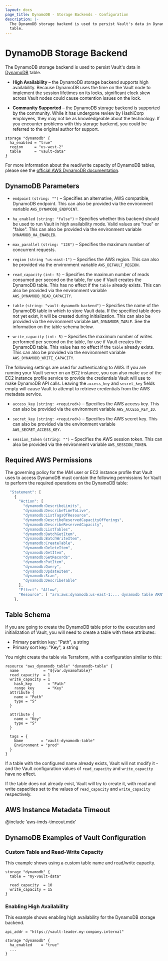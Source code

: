 ```yaml
---
layout: docs
page_title: DynamoDB - Storage Backends - Configuration
description: |-
  The DynamoDB storage backend is used to persist Vault's data in DynamoDB
  table.
---
```


# DynamoDB Storage Backend

The DynamoDB storage backend is used to persist Vault's data in
[DynamoDB][dynamodb] table.

- **High Availability** – the DynamoDB storage backend supports high
  availability. Because DynamoDB uses the time on the Vault node to implement
  the session lifetimes on its locks, significant clock skew across Vault nodes
  could cause contention issues on the lock.

- **Community Supported** – the DynamoDB storage backend is supported by the
  community. While it has undergone review by HashiCorp employees, they may not
  be as knowledgeable about the technology. If you encounter problems with this
  storage backend, you could be referred to the original author for support.

```hcl
storage "dynamodb" {
  ha_enabled = "true"
  region     = "us-west-2"
  table      = "vault-data"
}
```

For more information about the read/write capacity of DynamoDB tables, please
see the [official AWS DynamoDB documentation][dynamodb-rw-capacity].

## DynamoDB Parameters

- `endpoint` `(string: "")` – Specifies an alternative, AWS compatible, DynamoDB
  endpoint. This can also be provided via the environment variable
  `AWS_DYNAMODB_ENDPOINT`.

- `ha_enabled` `(string: "false")` – Specifies whether this backend should be used
  to run Vault in high availability mode. Valid values are "true" or "false". This
  can also be provided via the environment variable `DYNAMODB_HA_ENABLED`.

- `max_parallel` `(string: "128")` – Specifies the maximum number of concurrent
  requests.

- `region` `(string "us-east-1")` – Specifies the AWS region. This can also be
  provided via the environment variable `AWS_DEFAULT_REGION`.

- `read_capacity` `(int: 5)` – Specifies the maximum number of reads consumed
  per second on the table, for use if Vault creates the DynamoDB table. This has
  no effect if the `table` already exists. This can also be provided via the
  environment variable `AWS_DYNAMODB_READ_CAPACITY`.

- `table` `(string: "vault-dynamodb-backend")` – Specifies the name of the
  DynamoDB table in which to store Vault data. If the specified table does not
  yet exist, it will be created during initialization. This can also be
  provided via the environment variable `AWS_DYNAMODB_TABLE`. See the
  information on the table schema below.

- `write_capacity` `(int: 5)` – Specifies the maximum number of writes performed
  per second on the table, for use if Vault creates the DynamoDB table. This value
  has no effect if the `table` already exists. This can also be provided via the
  environment variable `AWS_DYNAMODB_WRITE_CAPACITY`.

The following settings are used for authenticating to AWS. If you are
running your Vault server on an EC2 instance, you can also make use of the EC2
instance profile service to provide the credentials Vault will use to make
DynamoDB API calls. Leaving the `access_key` and `secret_key` fields empty will
cause Vault to attempt to retrieve credentials from the AWS metadata service.

- `access_key` `(string: <required>)` – Specifies the AWS access key. This can
  also be provided via the environment variable `AWS_ACCESS_KEY_ID`.

- `secret_key` `(string: <required>)` – Specifies the AWS secret key. This can
  also be provided via the environment variable `AWS_SECRET_ACCESS_KEY`.

- `session_token` `(string: "")` – Specifies the AWS session token. This can
  also be provided via the environment variable `AWS_SESSION_TOKEN`.

## Required AWS Permissions

The governing policy for the IAM user or EC2 instance profile that Vault uses
to access DynamoDB must contain the following permissions for Vault to perform
the required operations on the DynamoDB table:

```javascript
  "Statement": [
    {
      "Action": [
        "dynamodb:DescribeLimits",
        "dynamodb:DescribeTimeToLive",
        "dynamodb:ListTagsOfResource",
        "dynamodb:DescribeReservedCapacityOfferings",
        "dynamodb:DescribeReservedCapacity",
        "dynamodb:ListTables",
        "dynamodb:BatchGetItem",
        "dynamodb:BatchWriteItem",
        "dynamodb:CreateTable",
        "dynamodb:DeleteItem",
        "dynamodb:GetItem",
        "dynamodb:GetRecords",
        "dynamodb:PutItem",
        "dynamodb:Query",
        "dynamodb:UpdateItem",
        "dynamodb:Scan",
        "dynamodb:DescribeTable"
      ],
      "Effect": "Allow",
      "Resource": [ "arn:aws:dynamodb:us-east-1:... dynamodb table ARN" ]
    },
```

## Table Schema

If you are going to create the DynamoDB table prior to the execution and
initialization of Vault, you will need to create a table with these attributes:

- Primary partition key: "Path", a string
- Primary sort key: "Key", a string

You might create the table via Terraform, with a configuration similar to this:

```
resource "aws_dynamodb_table" "dynamodb-table" {
  name           = "${var.dynamoTable}"
  read_capacity  = 1
  write_capacity = 1
	hash_key       = "Path"
	range_key      = "Key"
  attribute {
    name = "Path"
    type = "S"
  }

  attribute {
    name = "Key"
    type = "S"
  }

  tags = {
    Name        = "vault-dynamodb-table"
    Environment = "prod"
  }
}
```

If a table with the configured name already exists, Vault will not modify it -
and the Vault configuration values of `read_capacity` and `write_capacity` have
no effect.

If the table does not already exist, Vault will try to create it, with read and
write capacities set to the values of `read_capacity` and `write_capacity`
respectively.

## AWS Instance Metadata Timeout

@include 'aws-imds-timeout.mdx'

## DynamoDB Examples of Vault Configuration

### Custom Table and Read-Write Capacity

This example shows using a custom table name and read/write capacity.

```hcl
storage "dynamodb" {
  table = "my-vault-data"

  read_capacity  = 10
  write_capacity = 15
}
```

### Enabling High Availability

This example shows enabling high availability for the DynamoDB storage backend.

```hcl
api_addr = "https://vault-leader.my-company.internal"

storage "dynamodb" {
  ha_enabled    = "true"
  ...
}
```

[dynamodb]: https://aws.amazon.com/dynamodb/
[dynamodb-rw-capacity]: https://docs.aws.amazon.com/amazondynamodb/latest/developerguide/WorkingWithTables.html#ProvisionedThroughput

